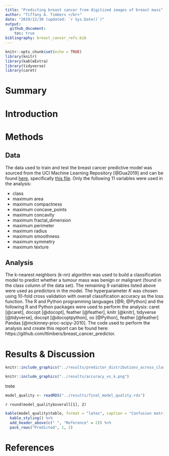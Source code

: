 ```yaml
---
title: "Predicting breast cancer from digitized images of breast mass"
author: "Tiffany A. Timbers </br>"
date: "2019/12/30 (updated: `r Sys.Date()`)"
output: 
  github_document:
    toc: true
bibliography: breast_cancer_refs.bib
---
```


```r
knitr::opts_chunk$set(echo = TRUE)
library(knitr)
library(kableExtra)
library(tidyverse)
library(caret)
```

# Summary

# Introduction

# Methods

## Data
The data used to train and test the breast cancer predictive model was sourced from the UCI Machine Learning Repository [@Dua2019] and can be found [here](https://archive.ics.uci.edu/ml/datasets/Breast+Cancer+Wisconsin+(Diagnostic)), specifically [this file](http://mlr.cs.umass.edu/ml/machine-learning-databases/breast-cancer-wisconsin/wdbc.data). Only the following 11 variables were used in the analysis:

- class
- maximum area
- maximum compactness
- maximum concave_points
- maximum concavity
- maximum fractal_dimension
- maximum perimeter
- maximum radius
- maximum smoothness
- maximum symmetry
- maximum texture

## Analysis
The k-nearest neighbors (k-nn) algorithm was used to build a classification model to predict whether a tumour mass was benign or malignant (found in the class column of the data set). The remaining 9 variables listed above were used as predictors in the model. The hyperparameter $K$ was chosen using 10-fold cross validation with overall classification accuracy as the loss function. The R and Python programming languages [@R; @Python] and the following R and Python packages were used to perform the analysis: caret [@caret], docopt [@docopt], feather [@feather], knitr [@knitr], tidyverse [@tidyverse], docopt [@docoptpython], os [@Python], feather [@feather] Pandas [@mckinney-proc-scipy-2010]. The code used to perform the analysis and create this report can be found here: https://github.com/ttimbers/breast_cancer_predictor.

# Results & Discussion

```r
knitr::include_graphics("../results/predictor_distributions_across_class.png")
```

```r
knitr::include_graphics("../results/accuracy_vs_k.png")
```

trete



```r
model_quality <- readRDS("../results/final_model_quality.rds")
```

`r round(model_quality$overall[1], 2)`


```r
kable(model_quality$table, format = "latex", caption = "Confusion matrix of model performance on test data. ") %>%
  kable_styling() %>%
  add_header_above(c(" ", "Reference" = 2)) %>% 
  pack_rows("Predicted", 1, 2)
```


# References

